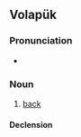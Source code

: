 {{also|Appendix:Variations of "bak"}}
==Volapük==

===Pronunciation===
* {{IPA|vo|[bɛk]}}

===Noun===
{{vo-noun}}

# [[back]]

====Declension====
{{vo-decl-noun}}